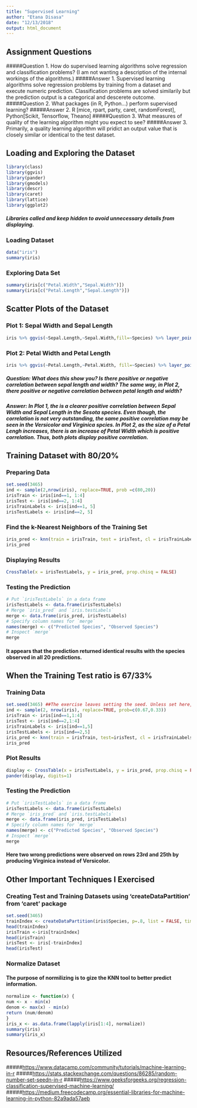 ```yaml
---
title: "Supervised Learning"
author: "Etana Disasa"
date: "12/13/2018"
output: html_document
---
```

## Assignment Questions
#####Question 1. How do supervised learning algorithms solve regression and classification problems? (I am not wanting a description of the internal workings of the algorithms.)
#####Answer 1. Supervised learning algorithms solve regression problems by training from a dataset and execute numeric prediction. Classification problems are solved similarily but the prediction output is a categorical and descerete outcome.  
#####Question 2. What packages (in R, Python...) perform supervised learning?
#####Answer 2. R [mice, rpart, party, caret, randomForest], Python[Scikit, Tensorflow, Theano] 
#####Question 3. What measures of quality of the learning algorithm might you expect to see?
#####Answer 3. Primarily, a quality learning algorithm will pridict an output value that is closely similar or identical to the test dataset. 

## Loading and Exploring the Dataset
```r
library(class)
library(ggvis)
library(pander)
library(gmodels)
library(descr)
library(caret)
library(lattice)
library(ggplot2)
```
##### Libraries called and keep hidden to avoid unnecessary details from displaying. 
### Loading Dataset
```r
data("iris")
summary(iris)
```
### Exploring Data Set
```r
summary(iris[c("Petal.Width","Sepal.Width")])
summary(iris[c("Petal.Length","Sepal.Length")])
```
## Scatter Plots of the Dataset
### Plot 1: Sepal Width and Sepal Length

```r
iris %>% ggvis(~Sepal.Length,~Sepal.Width,fill=~Species) %>% layer_points()
```

### Plot 2: Petal Width and Petal Length
```r
iris %>% ggvis(~Petal.Length,~Petal.Width, fill=~Species) %>% layer_points() 
```

##### Question: What does this show you? Is there positive or negative correlation between sepal length and width? The same way, in Plot 2, there positive or negative correlation between petal length and width?
##### Answer: In Plot 1, the is a clearer positive correlation between Sepal Width and Sepal Length in the Sesota species. Even though, the correlation is not very outstanding, the same positive correlation may be seen in the Versicolor and Virginica spcies. In Plot 2, as the size of a Petal Lengh increases, there is an increase of Petal Width which is positive correlation. Thus, both plots display positive correlation. 

## Training Dataset with 80/20%
### Preparing Data
```r
set.seed(3465)
ind <- sample(2,nrow(iris), replace=TRUE, prob =c(80,20))
irisTrain <- iris[ind==1, 1:4]
irisTest <- iris[ind==2, 1:4]
irisTrainLabels <- iris[ind==1, 5]
irisTestLabels <- iris[ind==2, 5]
```
### Find the k-Nearest Neighbors of the Training Set
```r
iris_pred <- knn(train = irisTrain, test = irisTest, cl = irisTrainLabels, k=3)
iris_pred
```
### Displaying Results
```r
CrossTable(x = irisTestLabels, y = iris_pred, prop.chisq = FALSE)
```
### Testing the Prediction
```r
# Put `irisTestLabels` in a data frame
irisTestLabels <- data.frame(irisTestLabels)
# Merge `iris_pred` and `iris.testLabels` 
merge <- data.frame(iris_pred, irisTestLabels)
# Specify column names for `merge`
names(merge) <- c("Predicted Species", "Observed Species")
# Inspect `merge` 
merge
```
#### It appears that the prediction returned identical results with the species observed in all 20 predictions.
## When the Training Test ratio is 67/33%
### Training Data
```r
set.seed(3465) ##The exercise leaves setting the seed. Unless set here, the outcomes differ. 
ind <- sample(2, nrow(iris), replace=TRUE, prob=c(0.67,0.33))
irisTrain <- iris[ind==1,1:4]
irisTest <- iris[ind==2,1:4]
irisTrainLabels <- iris[ind==1,5]
irisTestLabels <- iris[ind==2,5]
iris_pred <- knn(train = irisTrain, test=irisTest, cl = irisTrainLabels, k=3)
iris_pred
```
### Plot Results
```r
display <- CrossTable(x = irisTestLabels, y = iris_pred, prop.chisq = FALSE)
pander(display, digits=1)
```
### Testing the Prediction
```r
# Put `irisTestLabels` in a data frame
irisTestLabels <- data.frame(irisTestLabels)
# Merge `iris_pred` and `iris.testLabels` 
merge <- data.frame(iris_pred, irisTestLabels)
# Specify column names for `merge`
names(merge) <- c("Predicted Species", "Observed Species")
# Inspect `merge` 
merge
```
#### Here two wrong predictions were observed on rows 23rd and 25th by producing Virginica instead of Versicolor. 
## Other Important Techniques I Exercised
### Creating Test and Training Datasets using 'createDataPartition' from 'caret' package
```r
set.seed(3465)
trainIndex <- createDataPartition(iris$Species, p=.8, list = FALSE, times = 1)
head(trainIndex)
irisTrain <-iris[trainIndex]
head(irisTrain)
irisTest <- iris[-trainIndex]
head(irisTest)
```

### Normalize Dataset
#### The purpose of normilizing is to gize the KNN tool to better predict information. 
```r
normalize <- function(x) {
num <- x - min(x)
denom <- max(x) - min(x)
return (num/denom)
}
iris_x <- as.data.frame(lapply(iris[1:4], normalize))
summary(iris)
summary(iris_x)
```


## Resources/References Utilized
#####<https://www.datacamp.com/community/tutorials/machine-learning-in-r>
#####<https://stats.stackexchange.com/questions/86285/random-number-set-seedn-in-r>
#####<https://www.geeksforgeeks.org/regression-classification-supervised-machine-learning/>
#####<https://medium.freecodecamp.org/essential-libraries-for-machine-learning-in-python-82a9ada57aeb>